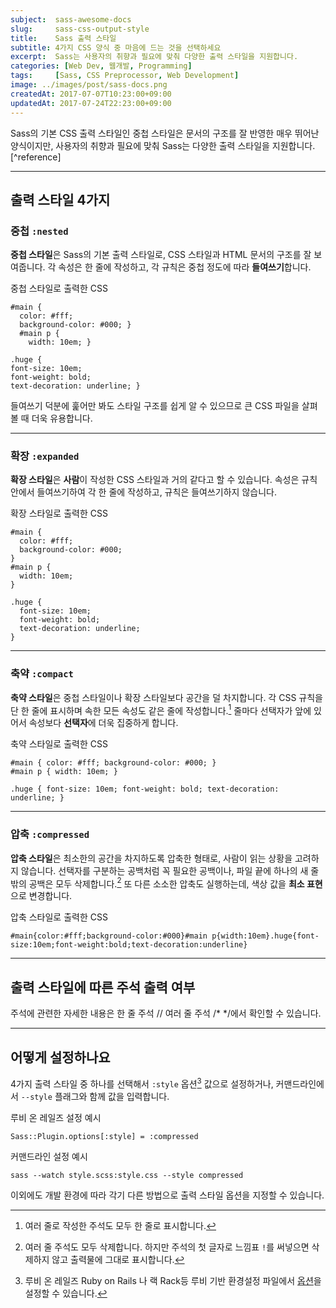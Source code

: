 ```yaml
---
subject:  sass-awesome-docs
slug:     sass-css-output-style
title:    Sass 출력 스타일
subtitle: 4가지 CSS 양식 중 마음에 드는 것을 선택하세요
excerpt:  Sass는 사용자의 취향과 필요에 맞춰 다양한 출력 스타일을 지원합니다.
categories: [Web Dev, 웹개발, Programming]
tags:     [Sass, CSS Preprocessor, Web Development]
image: ../images/post/sass-docs.png
createdAt: 2017-07-07T10:23:00+09:00
updatedAt: 2017-07-24T22:23:00+09:00
---
```





<div className="lead">
    Sass의 기본 CSS 출력 스타일인 중첩 스타일은 문서의 구조를 잘 반영한 매우 뛰어난 양식이지만,
    사용자의 취향과 필요에 맞춰 Sass는 다양한 출력 스타일을 지원합니다.[^reference]
</div>

***

## 출력 스타일 4가지
### 중첩 `:nested`
**중첩 스타일**은 Sass의 기본 출력 스타일로, CSS 스타일과 HTML 문서의 구조를 잘 보여줍니다.
각 속성은 한 줄에 작성하고, 각 규칙은 중첩 정도에 따라 **들여쓰기**합니다.

<p className="code-label code-label-css">중첩 스타일로 출력한 CSS</p>

```css{numberLines: true}
#main {
  color: #fff;
  background-color: #000; }
  #main p {
    width: 10em; }

.huge {
font-size: 10em;
font-weight: bold;
text-decoration: underline; }
```

들여쓰기 덕분에 훑어만 봐도 스타일 구조를 쉽게 알 수 있으므로 큰 CSS 파일을 살펴볼 때 더욱 유용합니다.

***

### 확장 `:expanded`
**확장 스타일**은 **사람**이 작성한 CSS 스타일과 거의 같다고 할 수 있습니다.
속성은 규칙 안에서 들여쓰기하여 각 한 줄에 작성하고, 규칙은 들여쓰기하지 않습니다.


<p className="code-label code-label-css">확장 스타일로 출력한 CSS</p>

``` css{numberLines: true}
#main {
  color: #fff;
  background-color: #000;
}
#main p {
  width: 10em;
}

.huge {
  font-size: 10em;
  font-weight: bold;
  text-decoration: underline;
}
```

***

### 축약 `:compact`

**축약 스타일**은 중첩 스타일이나 확장 스타일보다 공간을 덜 차지합니다.
각 CSS 규칙을 단 한 줄에 표시하며 속한 모든 속성도 같은 줄에 작성합니다.[^compact]
줄마다 선택자가 앞에 있어서 속성보다 **선택자**에 더욱 집중하게 합니다.


<p className="code-label code-label-css">축약 스타일로 출력한 CSS</p>

``` css{numberLines: true}
#main { color: #fff; background-color: #000; }
#main p { width: 10em; }

.huge { font-size: 10em; font-weight: bold; text-decoration: underline; }
```

***

### 압축 `:compressed`
**압축 스타일**은 최소한의 공간을 차지하도록 압축한 형태로, 사람이 읽는 상황을 고려하지 않습니다.
선택자를 구분하는 공백처럼 꼭 필요한 공백이나, 파일 끝에 하나의 새 줄 밖의 공백은 모두 삭제합니다.[^compressed]
또 다른 소소한 압축도 실행하는데, 색상 값을 **최소 표현**으로 변경합니다.

<p className="code-label code-label-css">압축 스타일로 출력한 CSS</p>

``` css{numberLines: true}
#main{color:#fff;background-color:#000}#main p{width:10em}.huge{font-size:10em;font-weight:bold;text-decoration:underline}
```

***

## 출력 스타일에 따른 주석 출력 여부
<SassCommentsTable/>
주석에 관련한 자세한 내용은 <Link to="/blog/sass-comments">한 줄 주석 // 여러 줄 주석 /* */</Link>에서 확인할 수 있습니다.

***

## 어떻게 설정하나요

4가지 출력 스타일 중 하나를 선택해서 `:style` 옵션[^option] 값으로 설정하거나, 커맨드라인에서 `--style` 플래그와 함께 값을 입력합니다.

<p className="code-label code-label-ruby">루비 온 레일즈 설정 예시</p>

```ruby{numberLines: true}
Sass::Plugin.options[:style] = :compressed
```

<p className="code-label">커맨드라인 설정 예시</p>

```shell{numberLines: false}
sass --watch style.scss:style.css --style compressed
```

이외에도 개발 환경에 따라 각기 다른 방법으로 출력 스타일 옵션을 지정할 수 있습니다.

[^reference]: [원문](https://sass-lang.com/documentation/file.SASS_REFERENCE.html#Output_Style)
[^compact]: 여러 줄로 작성한 주석도 모두 한 줄로 표시합니다.
[^compressed]: 여러 줄 주석도 모두 삭제합니다. 하지만 주석의 첫 글자로 느낌표 `!`를 써넣으면 삭제하지 않고 출력물에 그대로 표시합니다.
[^option]: 루비 온 레일즈 <SideBySide>Ruby on Rails</SideBySide> 나 랙 <SideBySide>Rack</SideBySide>등 루비 기반 환경설정 파일에서 [옵션](https://sass-lang.com/documentation/file.SASS_REFERENCE.html#Options)을 설정할 수 있습니다.
